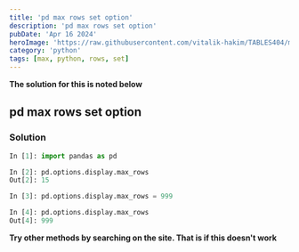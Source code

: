 ```yaml
---
title: 'pd max rows set option'
description: 'pd max rows set option'
pubDate: 'Apr 16 2024'
heroImage: 'https://raw.githubusercontent.com/vitalik-hakim/TABLES404/main/error_b/python.jpg'
category: 'python'
tags: [max, python, rows, set]
---
```


**The solution for this is noted below**

## pd max rows set option

### Solution

```python
In [1]: import pandas as pd

In [2]: pd.options.display.max_rows
Out[2]: 15

In [3]: pd.options.display.max_rows = 999

In [4]: pd.options.display.max_rows
Out[4]: 999
```

**Try other methods by searching on the site. That is if this doesn't work**
